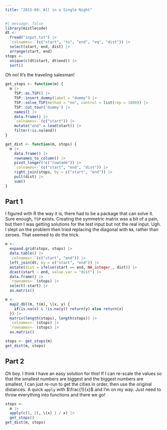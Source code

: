 ```yaml
---
title: "2015-09: All in a Single Night"
---
```


```r
#| message: false
library(mistlecode)
dt <- 
  fread("input.txt") |>
  `colnames<-`(c("start", "to", "end", "eq", "dist")) |>
  select(start, end, dist) |>
  arrange(start, end)
stops <- 
  unique(c(dt$start, dt$end)) |>
  sort()
```

Oh no! It's the traveling salesman!

```r
get_stops <- function(m) {
  m |>
    TSP::as.TSP() |>
    TSP::insert_dummy(label = "dummy") |>
    TSP::solve_TSP(method = "nn", control = list(rep = 1000)) |>
    TSP::cut_tour('dummy') |>
    names() |>
    data.frame() |>
    `colnames<-`(c("start")) |>
    mutate("end" = lead(start)) |>
    filter(!is.na(end))
}

get_dist <- function(m, stops) {
  m |>
    data.frame() |>
    rownames_to_column() |>
    pivot_longer(!c("rowname")) |>
    `colnames<-`(c("start", "end", "dist")) |>
    right_join(stops, by = c("start", "end")) |>
    pull(dist) |>
    sum()
}
```

## Part 1

I figured with R the way it is, there had to be a package that can solve it. Sure enough, `TSP` exists. Creating the symmetric matrix was a bit of a pain, but then I was getting solutions for the test input but not the real input. Ugh. I slept on the problem then tried replacing the diagonal with `NA`, rather than zeroes. That seemed to do the trick.

```r
m <-
  expand.grid(stops, stops) |>
  data.table() |>
  `colnames<-`(c("start", "end")) |>
  left_join(dt, by = c("start", "end")) |>
  mutate(dist = ifelse(start == end, NA_integer_, dist)) |>
  dcast(start ~ end, value.var = "dist") |>
  data.frame() |>
  `rownames<-`(stops) |>
  select(-start) |>
  as.matrix()

m <-
  map2_dbl(m, t(m), \(x, y) {
    if(is.na(x) & !is.na(y)) return(y) else return(x)
  }) |>
  matrix(length(stops), length(stops)) |>
  `colnames<-`(stops) |>
  `rownames<-`(stops) |>
  as.matrix() 

stops <- get_stops(m)
get_dist(m, stops)
```

## Part 2

Oh boy. I think I have an easy solution for this! If I can re-scale the values so that the smallest numbers are biggest and the biggest numbers are smallest, I can just re-run to get the cities in order, then use the original distances. A quick `apply` with $\frac{1}{x}$ and I'm on my way. Just need to throw everything into functions and there we go!

```r
stops <-
  m |>
  apply(c(1, 2), \(x) 1 / x) |>
  get_stops()
get_dist(m, stops)
```

